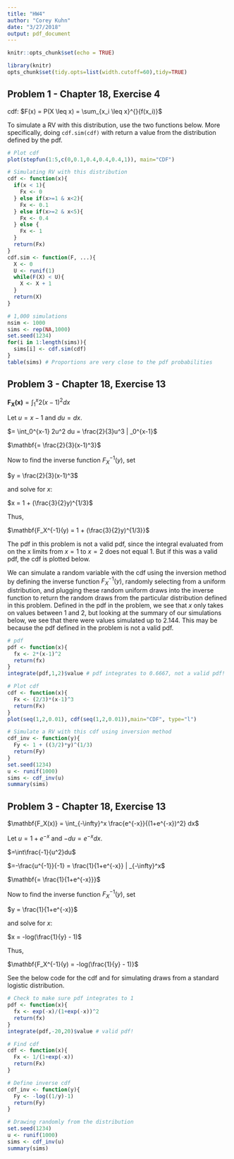 ```yaml
---
title: "HW4"
author: "Corey Kuhn"
date: "3/27/2018"
output: pdf_document
---
```


\newcommand{\newprob}
    {
    \vskip 1cm
    }
\newcommand{\newln}
    {
    \vskip .1cm
    }

```r
knitr::opts_chunk$set(echo = TRUE)
```

```r
library(knitr)
opts_chunk$set(tidy.opts=list(width.cutoff=60),tidy=TRUE)
```


## Problem 1 - Chapter 18, Exercise 4  

cdf: $F(x) = P(X \leq x) = \sum_{x_i \leq x}^{}{f(x_i)}$  

\begin{tabular}{ c c c c c }
\hline
 x & 0 & 1 & 2 & 3 \\ 
 \hline
 F(x) & 0 & 0.1 & 0.4 & 1 \\
 \hline
\end{tabular}  

To simulate a RV with this distribution, use the two functions below. More specifically, doing `cdf.sim(cdf)` with return a value from the distribution defined by the pdf.
\newln
```r
# Plot cdf
plot(stepfun(1:5,c(0,0.1,0.4,0.4,0.4,1)), main="CDF")

# Simulating RV with this distribution
cdf <- function(x){
  if(x < 1){
    Fx <- 0
  } else if(x>=1 & x<2){
    Fx <- 0.1
  } else if(x>=2 & x<5){
    Fx <- 0.4
  } else {
    Fx <- 1
  }
  return(Fx)
}
cdf.sim <- function(F, ...){
  X <- 0
  U <- runif(1)
  while(F(X) < U){
    X <- X + 1
  }
  return(X)
}

# 1,000 simulations
nsim <- 1000
sims <- rep(NA,1000)
set.seed(1234)
for(i in 1:length(sims)){
  sims[i] <- cdf.sim(cdf)
}
table(sims) # Proportions are very close to the pdf probabilities
```


\newpage

## Problem 3 - Chapter 18, Exercise 13

$\mathbf{F_X(x)} = \int_1^x 2(x-1)^2 dx$  

Let $u=x-1$ and $du=dx$.  

$= \int_0^{x-1} 2u^2 du = \frac{2}{3}u^3 | _0^{x-1}$  

$\mathbf{= \frac{2}{3}(x-1)^3}$  

Now to find the inverse function $F_X^{-1}(y)$, set  

$y = \frac{2}{3}(x-1)^3$  

and solve for $x$:  

$x = 1 + (\frac{3}{2}y)^{1/3}$  

Thus,

$\mathbf{F_X^{-1}(y) = 1 + (\frac{3}{2}y)^{1/3}}$  

The pdf in this problem is not a valid pdf, since the integral evaluated from on the x limits from $x=1$ to $x=2$ does not equal 1. But if this was a valid pdf, the cdf is plotted below.  

We can simulate a random variable with the cdf using the inversion method by defining the inverse function $F_X^{-1}(y)$, randomly selecting from a uniform distribution, and plugging these random uniform draws into the inverse function to return the random draws from the particular distribution defined in this problem. Defined in the pdf in the problem, we see that $x$ only takes on values between 1 and 2, but looking at the summary of our simulations below, we see that there were values simulated up to 2.144. This may be because the pdf defined in the problem is not a valid pdf.
\newln
```r
# pdf
pdf <- function(x){
  fx <- 2*(x-1)^2
  return(fx)
}
integrate(pdf,1,2)$value # pdf integrates to 0.6667, not a valid pdf!

# Plot cdf
cdf <- function(x){
  Fx <- (2/3)*(x-1)^3
  return(Fx)
}
plot(seq(1,2,0.01), cdf(seq(1,2,0.01)),main="CDF", type="l")

# Simulate a RV with this cdf using inversion method
cdf_inv <- function(y){
  Fy <- 1 + ((3/2)*y)^(1/3)
  return(Fy)
}
set.seed(1234)
u <- runif(1000)
sims <- cdf_inv(u)
summary(sims)
```

\newpage

## Problem 3 - Chapter 18, Exercise 13

$\mathbf{F_X(x)} = \int_{-\infty}^x \frac{e^{-x}}{(1+e^{-x})^2} dx$  

Let $u=1+e^{-x}$ and $-du=e^{-x}dx$.  

$=\int\frac{-1}{u^2}du$  

$=-\frac{u^{-1}}{-1} = \frac{1}{1+e^{-x}} | _{-\infty}^x$  

$\mathbf{= \frac{1}{1+e^{-x}}}$  

Now to find the inverse function $F_X^{-1}(y)$, set  

$y = \frac{1}{1+e^{-x}}$  

and solve for $x$:  

$x = -log(\frac{1}{y} - 1)$  

Thus,

$\mathbf{F_X^{-1}(y) = -log(\frac{1}{y} - 1)}$  

See the below code for the cdf and for simulating draws from a standard logistic distribution.
\newln
```r
# Check to make sure pdf integrates to 1
pdf <- function(x){
  fx <- exp(-x)/(1+exp(-x))^2
  return(fx)
}
integrate(pdf,-20,20)$value # valid pdf!

# Find cdf
cdf <- function(x){
  Fx <- 1/(1+exp(-x))
  return(Fx)
}

# Define inverse cdf
cdf_inv <- function(y){
  Fy <- -log((1/y)-1)
  return(Fy)
}

# Drawing randomly from the distribution
set.seed(1234)
u <- runif(1000)
sims <- cdf_inv(u)
summary(sims)
```



